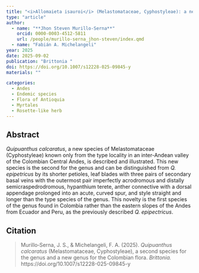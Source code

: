 ```yaml
---
title: "<i>Allomaieta isauroi</i> (Melastomataceae, Cyphostyleae): a new species from the Andean-Amazonian Foothills of Colombia"
type: "article"
author:
  - name: "**Jhon Steven Murillo-Serna**"
    orcid: 0000-0003-4512-5811
    url: /people/murillo-serna_jhon-steven/index.qmd
  - name: "Fabián A. Michelangeli"
year: 2025
date: 2025-09-02
publication: "Brittonia "
doi: https://doi.org/10.1007/s12228-025-09845-y
materials: ""

categories:
  - Andes
  - Endemic species
  - Flora of Antioquia
  - Myrtales
  - Rosette-like herb
---
```


## Abstract

*Quipuanthus calcaratus*, a new species of Melastomataceae (Cyphostyleae) known
only from the type locality in an inter-Andean valley of the Colombian Central
Andes, is described and illustrated. This new species is the second for the
genus and can be distinguished from *Q. epipetricus* by its shorter petioles,
leaf blades with three pairs of secondary basal veins with the outermost pair
imperfectly acrodromous and distally semicraspedrodromous, hypanthium terete,
anther connective with a dorsal appendage prolonged into an acute, curved spur,
and style straight and longer than the type species of the genus. This novelty
is the first species of the genus found in Colombia rather than the eastern
slopes of the Andes from Ecuador and Peru, as the previously described *Q.
epipectricus*.

## Citation

> Murillo‐Serna, J. S., & Michelangeli, F. A. (2025). *Quipuanthus calcaratus*
> (Melastomataceae, Cyphostyleae), a second species for the genus and a new
> genus for the Colombian flora. *Brittonia.*
> https://doi.org/10.1007/s12228-025-09845-y
